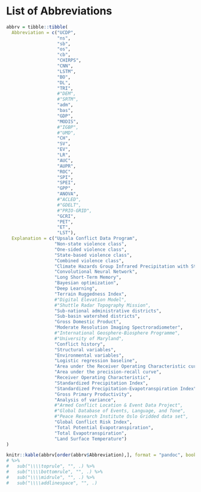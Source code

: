 # List of Abbreviations {-}


```r

abbrv = tibble::tibble(
  Abbreviation = c("UCDP",
                   "ns",
                   "sb",
                   "os",
                   "cb",
                   "CHIRPS",
                   "CNN",
                   "LSTM",
                   "BO",
                   "DL",
                   "TRI",
                   #"DEM",
                   #"SRTM",
                   "adm",
                   "bas",
                   "GDP",
                   "MODIS",
                   #"IGBP",
                   #"UMD",
                   "CH",
                   "SV",
                   "EV",
                   "LR",
                   "AUC", 
                   "AUPR",
                   "ROC", 
                   "SPI",
                   "SPEI",
                   "GPP",
                   "ANOVA",
                   #"ACLED",
                   #"GDELT",
                   #"PRIO-GRID",
                   "GCRI",
                   "PET",
                   "ET",
                   "LST"),
  Explanation = c("Upsala Conflict Data Program",
                  "Non-state violence class",
                  "One-sided violence class",
                  "State-based violence class",
                  "Combined violence class",
                  "Climate Hazards Group Infrared Precipitation with Station data",
                  "Convolutional Neural Network",
                  "Long Short-Term Memory",
                  "Bayesian optimization",
                  "Deep Learning",
                  "Terrain Ruggedness Index",
                  #"Digital Elevation Model",
                  #"Shuttle Radar Topography Mission",
                  "Sub-national administrative districts",
                  "Sub-basin watershed districts",
                  "Gross Domestic Product",
                  "Moderate Resolution Imaging Spectroradiometer",
                  #"International Geosphere-Biosphere Programme",
                  #"University of Maryland",
                  "Conflict history",
                  "Structural variables",
                  "Environmental variables",
                  "Logistic regression baseline", 
                  "Area under the Receiver Operating Characteristic curve",
                  "Area under the precision-recall curve",
                  "Receiver Operating Characteristic",
                  "Standardized Precipitation Index",
                  "Standardized Precipitation-Evapotranspiration Index",
                  "Gross Primary Productivity",
                  "Analysis of variance",
                  #"Armed Conflict Location & Event Data Project",
                  #"Global Database of Events, Language, and Tone",
                  #"Peace Research Institute Oslo Gridded data set",
                  "Global Conflict Risk Index",
                  "Total Potential Evapotranspiration",
                  "Total Evapotranspiration",
                  "Land Surface Temperature")
)

knitr::kable(abbrv[order(abbrv$Abbreviation),], format = "pandoc", booktabs = T) 
# %>%
#   sub("\\\\toprule", "", .) %>%
#   sub("\\\\bottomrule", "", .) %>%
#   sub("\\\\midrule", "", .) %>%
#   sub("\\\\addlinespace", "", .)

```

\renewcommand{\thetable}{\arabic{table}} \setcounter{table}{0}